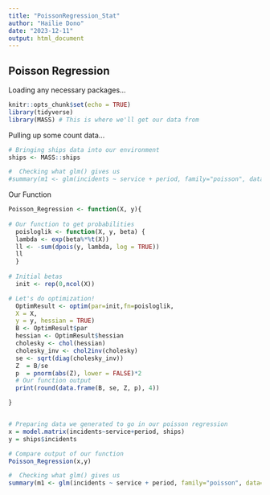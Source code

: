 ---
title: "PoissonRegression_Stat"
author: "Hailie Dono"
date: "2023-12-11"
output: html_document
---

## Poisson Regression

Loading any necessary packages...
```{r setup, include=FALSE}
knitr::opts_chunk$set(echo = TRUE)
library(tidyverse)
library(MASS) # This is where we'll get our data from
```


Pulling up some count data...
```{r}
# Bringing ships data into our environment
ships <- MASS::ships

#  Checking what glm() gives us
#summary(m1 <- glm(incidents ~ service + period, family="poisson", data=ships))

```

Our Function
```{r}
Poisson_Regression <- function(X, y){
  
# Our function to get probabilities
  poisloglik <- function(X, y, beta) {
  lambda <- exp(beta%*%t(X))
  ll <- -sum(dpois(y, lambda, log = TRUE))
  ll
  }
  
# Initial betas
  init <- rep(0,ncol(X))

# Let's do optimization!  
  OptimResult <- optim(par=init,fn=poisloglik,
  X = X,
  y = y, hessian = TRUE)
  B <- OptimResult$par
  hessian <- OptimResult$hessian
  cholesky <- chol(hessian)
  cholesky_inv <- chol2inv(cholesky)
  se <- sqrt(diag(cholesky_inv))
  Z  = B/se
  p  = pnorm(abs(Z), lower = FALSE)*2
  # Our function output
  print(round(data.frame(B, se, Z, p), 4))

}


# Preparing data we generated to go in our poisson regression
x = model.matrix(incidents~service+period, ships)
y = ships$incidents

# Compare output of our function
Poisson_Regression(x,y)

#  Checking what glm() gives us
summary(m1 <- glm(incidents ~ service + period, family="poisson", data=ships))
```

